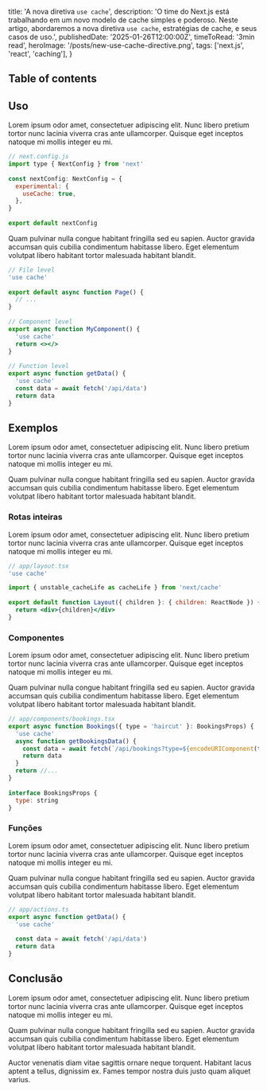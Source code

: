   title: 'A nova diretiva `use cache`',
  description: 'O time do Next.js está trabalhando em um novo modelo de cache simples e poderoso. Neste artigo, abordaremos a nova diretiva `use cache`, estratégias de cache, e seus casos de uso.',
  publishedDate: '2025-01-26T12:00:00Z',
	timeToRead: '3min read',
	heroImage: '/posts/new-use-cache-directive.png',
  tags: ['next.js', 'react', 'caching'],
}

## Table of contents

## Uso

Lorem ipsum odor amet, consectetuer adipiscing elit. Nunc libero pretium tortor nunc lacinia viverra cras ante ullamcorper. Quisque eget inceptos natoque mi mollis integer eu mi.

```jsx
// next.config.js
import type { NextConfig } from 'next'
 
const nextConfig: NextConfig = {
  experimental: {
    useCache: true,
  },
}
 
export default nextConfig
```

Quam pulvinar nulla congue habitant fringilla sed eu sapien. Auctor gravida accumsan quis cubilia condimentum habitasse libero. Eget elementum volutpat libero habitant tortor malesuada habitant blandit.

```jsx
// File level
'use cache'
 
export default async function Page() {
  // ...
}
 
// Component level
export async function MyComponent() {
  'use cache'
  return <></>
}
 
// Function level
export async function getData() {
  'use cache'
  const data = await fetch('/api/data')
  return data
}
```

## Exemplos

Lorem ipsum odor amet, consectetuer adipiscing elit. Nunc libero pretium tortor nunc lacinia viverra cras ante ullamcorper. Quisque eget inceptos natoque mi mollis integer eu mi.

Quam pulvinar nulla congue habitant fringilla sed eu sapien. Auctor gravida accumsan quis cubilia condimentum habitasse libero. Eget elementum volutpat libero habitant tortor malesuada habitant blandit.

### Rotas inteiras

Lorem ipsum odor amet, consectetuer adipiscing elit. Nunc libero pretium tortor nunc lacinia viverra cras ante ullamcorper. Quisque eget inceptos natoque mi mollis integer eu mi.

```jsx
// app/layout.tsx
'use cache'

import { unstable_cacheLife as cacheLife } from 'next/cache'
 
export default function Layout({ children }: { children: ReactNode }) {
  return <div>{children}</div>
}
```

### Componentes

Lorem ipsum odor amet, consectetuer adipiscing elit. Nunc libero pretium tortor nunc lacinia viverra cras ante ullamcorper. Quisque eget inceptos natoque mi mollis integer eu mi.

Quam pulvinar nulla congue habitant fringilla sed eu sapien. Auctor gravida accumsan quis cubilia condimentum habitasse libero. Eget elementum volutpat libero habitant tortor malesuada habitant blandit.

```jsx
// app/components/bookings.tsx
export async function Bookings({ type = 'haircut' }: BookingsProps) {
  'use cache'
  async function getBookingsData() {
    const data = await fetch(`/api/bookings?type=${encodeURIComponent(type)}`)
    return data
  }
  return //...
}
 
interface BookingsProps {
  type: string
}
```

### Funções

Lorem ipsum odor amet, consectetuer adipiscing elit. Nunc libero pretium tortor nunc lacinia viverra cras ante ullamcorper. Quisque eget inceptos natoque mi mollis integer eu mi.

Quam pulvinar nulla congue habitant fringilla sed eu sapien. Auctor gravida accumsan quis cubilia condimentum habitasse libero. Eget elementum volutpat libero habitant tortor malesuada habitant blandit.

```jsx
// app/actions.ts
export async function getData() {
  'use cache'
 
  const data = await fetch('/api/data')
  return data
}
```

## Conclusão

Lorem ipsum odor amet, consectetuer adipiscing elit. Nunc libero pretium tortor nunc lacinia viverra cras ante ullamcorper. Quisque eget inceptos natoque mi mollis integer eu mi.

Quam pulvinar nulla congue habitant fringilla sed eu sapien. Auctor gravida accumsan quis cubilia condimentum habitasse libero. Eget elementum volutpat libero habitant tortor malesuada habitant blandit.

Auctor venenatis diam vitae sagittis ornare neque torquent. Habitant lacus aptent a tellus, dignissim ex. Fames tempor nostra duis justo quam aliquet varius.